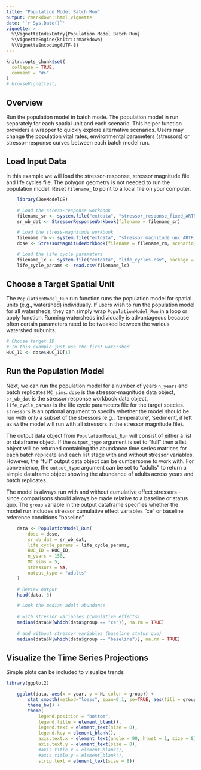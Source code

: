 ```yaml
---
title: "Population Model Batch Run"
output: rmarkdown::html_vignette
date: '`r Sys.Date()`'
vignette: >
  %\VignetteIndexEntry{Population Model Batch Run}
  %\VignetteEngine{knitr::rmarkdown}
  %\VignetteEncoding{UTF-8}
---
```


```r
knitr::opts_chunk$set(
  collapse = TRUE,
  comment = "#>"
)
# browseVignettes()
```

## Overview

Run the population model in batch mode. The population model in run separately for each spatial unit and each scenario. This helper function providers a wrapper to quickly explore alternative scenarios. Users may change the population vital rates, environmental parameters (stressors) or stressor-response curves between each batch model run.

## Load Input Data

In this example we will load the stressor-response, stressor magnitude file and life cycles file. The polygon geometry is not needed to run the population model. Reset `filename_` to point to a local file on your computer.


```r
    library(JoeModelCE)

    # Load the stress-response workbook
    filename_sr <- system.file("extdata", "stressor_response_fixed_ARTR.xlsx", package = "JoeModelCE")
    sr_wb_dat <- StressorResponseWorkbook(filename = filename_sr)

    # Load the stress-magnitude workbook
    filename_rm <- system.file("extdata", "stressor_magnitude_unc_ARTR.xlsx", package = "JoeModelCE")
    dose <- StressorMagnitudeWorkbook(filename = filename_rm, scenario_worksheet = "natural_unc")

    # Load the life cycle parameters
    filename_lc <- system.file("extdata", "life_cycles.csv", package = "JoeModelCE")
    life_cycle_params <- read.csv(filename_lc)
```

## Choose a Target Spatial Unit

The `PopulationModel_Run` run function runs the population model for spatial units (e.g., watershed) individually. If users wish to run the population model for all watersheds, they can simply wrap `PopulationModel_Run` in a loop or apply function. Running watersheds individually is advantageous because often certain parameters need to be tweaked between the various watershed subunits.


```r
# Choose target ID
# In this example just use the first watershed
HUC_ID <- dose$HUC_ID[1]
```

## Run the Population Model

Next, we can run the population model for a number of years `n_years` and batch replicates `MC_sims`. `dose` is the stressor-magnitude data object, `sr_wb_dat` is the stressor response workbook data object, `life_cycle_params` is the life cycle parameters file for the target species. `stressors` is an optional argument to specify whether the model should be run with only a subset of the stressors (e.g., ‘temperature’, ‘sediment’, if left as `NA` the model will run with all stressors in the stressor magnitude file).

The output data object from `PopulationModel_Run` will consist of either a list or dataframe object. If the `output_type` argument is set to "full" then a list object will be returned containing the abundance time series matrices for each batch replicate and each list stage with and without stressor variables. However, the "full" output data object can be cumbersome to work with. For convenience, the `output_type` argument can be set to "adults" to return a simple dataframe object showing the abundance of adults across years and batch replicates.

The model is always run with and without cumulative effect stressors - since comparisons should always be made relative to a baseline or status quo. The `group` variable in the output dataframe specifies whether the model run includes stressor cumulative effect variables "ce" or baseline reference conditions "baseline".

```r
    data <- PopulationModel_Run(
        dose = dose,
        sr_wb_dat = sr_wb_dat,
        life_cycle_params = life_cycle_params,
        HUC_ID = HUC_ID,
        n_years = 150,
        MC_sims = 5,
        stressors = NA,
        output_type = "adults"
    )

    # Review output
    head(data, 3)

    # Look the median adult abundance
    
    # with stressor variables (cumulative effects)
    median(data$N[which(data$group == "ce")], na.rm = TRUE)
    
    # and without stressor variables (baseline status quo)
    median(data$N[which(data$group == "baseline")], na.rm = TRUE)

```

## Visualize the Time Series Projections
Simple plots can be included to visualize trends

```r
library(ggplot2)

    ggplot(data, aes(x = year, y = N, color = group)) +
        stat_smooth(method="loess", span=0.1, se=TRUE, aes(fill = group), alpha=0.3) +
        theme_bw() +
        theme(
            legend.position = "bottom",
            legend.title = element_blank(),
            legend.text = element_text(size = 8),
            legend.key = element_blank(),
            axis.text.x = element_text(angle = 90, hjust = 1, size = 8),
            axis.text.y = element_text(size = 8),
            #axis.title.x = element_blank(),
            #axis.title.y = element_blank(),
            strip.text = element_text(size = 8))
```

